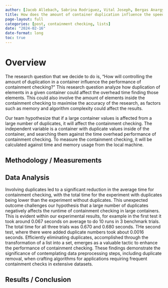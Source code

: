 ```yaml
---
author: [Jacob Allebach, Sabrina Rodriguez, Vital Joseph, Bergas Anargya, William Wolff]
title: How does the amount of container duplication influence the speed of containment checking?
page-layout: full
categories: [post, containment checking, lists]
date: "2024-02-16"
date-format: long
toc: true
---
```


# Overview

The research question that we decide to do is, "How will controlling the amount of
duplication in a container influence the performance of containment checking?" This research
question analyze how duplication of elements in a given container could affect the overhead
time finding those elements. This could also involve the amount of elements inside the
containment checking to maximise the accuracy of the research, as factors such as memory and
algorithm complexity could affect the results. 

Our team hypothesize that if a large container values is affected from a large number of
duplicates, it will affect the containment checking. The independent variable is a container
with duplicate values inside of the container, and searching them against the time overhead
performance of containment checking. To measure the containment checking, it will be
calculated against time and memory usage from the local machine. 

## Methodology / Measurements

## Data Analysis

Involving duplicates led to a significant reduction in the average time for containment
checking, with the total time for the experiment with duplicates being lower than the
experiment without duplicates. This unexpected outcome challenges our hypothesis that a
large number of duplicates negatively affects the runtime of containment checking in large
containers. This is evident within our experimental results, for example in the first test
it took around 0.067 seconds on average to do 10 runs in 3 benchmark trials. The total time
for all three trials was 0.670 and 0.680 seconds. THe second test, where there were added
duplicate numbers took about 0.0016 seconds. Efficiently eliminating duplicates,
accomplished through the transformation of a list into a set, emerges as a valuable tactic
to enhance the performance of containment checking. These findings demonstrate the
significance of contemplating data preprocessing steps, including duplicate removal, when
crafting algorithms for applications requiring frequent containment checks in extensive
datasets. 

## Results / Conclusion
